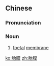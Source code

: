 ==Chinese==
{{zh-forms}}
{{zh-wp}}

===Pronunciation===
{{zh-pron
|m=tāi膜,er=y
|c=toi1 mok6-2
|mn=thai-mo̍͘h/qz:thai-bo̍h/twv:the-mo̍͘h
|cat=n
}}

===Noun===
{{zh-noun}}

# {{lb|zh|medicine}} [[foetal]] [[membrane]]

[[ko:胎膜]]
[[zh:胎膜]]